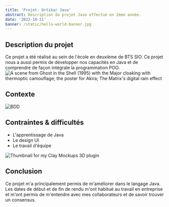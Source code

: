 ```yaml
---
title: 'Projet: Ortikar Java'
abstract: Description du projet Java effectué en 2ème année.
date: '2022-10-21'
banner: /static/hello-world-banner.jpg
---
```


## Description du projet

Ce projet a été réalisé au sein de l'école en deuxième de BTS SIO. Ce projet nous a aussi permis de développer nos capacités en Java et de comprendre de façon intégrale la programmation POO. 
![A scene from Ghost in the Shell (1995) with the Major cloaking with thermoptic camouflage; the poster for Akira; The Matrix's digital rain effect](/static/projet1.png)


## Contexte

![BDD](/static/bdd.png)

## Contraintes & difficultés


- L'apprentissage de Java
- Le design UI
- Le travail d'équipe

![Thumbnail for my Clay Mockups 3D plugin](/static/java.jpg)

## Conclusion

Ce projet m'a principalement permis de m'améliorer dans le langage Java. Les dates de début et de fin de rendu m'ont habitué au travail en entreprise et m'ont permis de m'entendre avec mes collaborateurs et de savoir trouver un consensus. 
